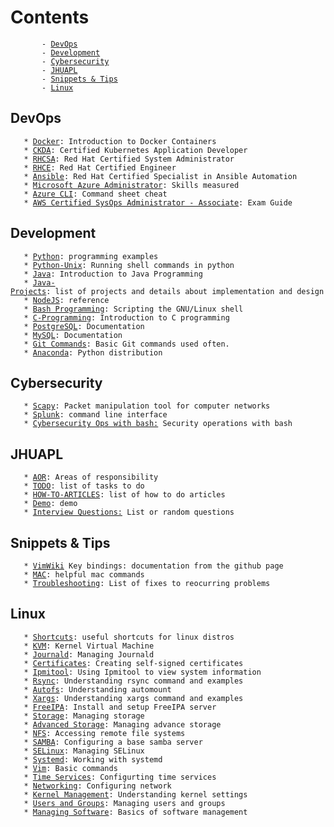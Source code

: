 = Contents =
        - [[#DevOps|DevOps]]
        - [[#Development|Development]]
        - [[#Cybersecurity|Cybersecurity]]
        - [[#JHUAPL|JHUAPL]]
        - [[#Snippets & Tips|Snippets & Tips]]
        - [[#Linux|Linux]]

== DevOps ==
    
    * [[Docker]]: Introduction to Docker Containers
    * [[CKDA]]: Certified Kubernetes Application Developer
    * [[RHCSA]]: Red Hat Certified System Administrator
    * [[RHCE]]: Red Hat Certified Engineer
    * [[Ansible]]: Red Hat Certified Specialist in Ansible Automation
    * [[Microsoft Azure Administrator]]: Skills measured
    * [[Azure CLI]]: Command sheet cheat
    * [[AWS Certified SysOps Administrator - Associate]]: Exam Guide

== Development ==
    
    * [[Python]]: programming examples
    * [[Python-Unix]]: Running shell commands in python
    * [[Java]]: Introduction to Java Programming
    * [[Java-Projects]]: list of projects and details about implementation and design
    * [[NodeJS]]: reference
    * [[Bash Programming]]: Scripting the GNU/Linux shell
    * [[C-Programming]]: Introduction to C programming
    * [[PostgreSQL]]: Documentation
    * [[MySQL]]: Documentation
    * [[Git Commands]]: Basic Git commands used often.
    * [[Anaconda]]: Python distribution

== Cybersecurity ==

    * [[Scapy]]: Packet manipulation tool for computer networks
    * [[Splunk]]: command line interface
    * [[Cybersecurity Ops with bash:]] Security operations with bash

== JHUAPL ==
    
    * [[AOR]]: Areas of responsibility
    * [[TODO]]: list of tasks to do
    * [[HOW-TO-ARTICLES]]: list of how to do articles
    * [[Demo]]: demo
    * [[Interview Questions:]] List or random questions

== Snippets & Tips ==

    * [[VimWiki]] Key bindings: documentation from the github page
    * [[MAC]]: helpful mac commands
    * [[Troubleshooting]]: List of fixes to reocurring problems

== Linux ==

    * [[Shortcuts]]: useful shortcuts for linux distros
    * [[KVM]]: Kernel Virtual Machine
    * [[Journald]]: Managing Journald
    * [[Certificates]]: Creating self-signed certificates
    * [[Ipmitool]]: Using Ipmitool to view system information
    * [[Rsync]]: Understanding rsync command and examples
    * [[Autofs]]: Understanding automount
    * [[Xargs]]: Understanding xargs command and examples
    * [[FreeIPA]]: Install and setup FreeIPA server
    * [[Storage]]: Managing storage
    * [[Advanced Storage]]: Managing advance storage
    * [[NFS]]: Accessing remote file systems
    * [[SAMBA]]: Configuring a base samba server
    * [[SELinux]]: Managing SELinux
    * [[Systemd]]: Working with systemd
    * [[Vim]]: Basic commands
    * [[Time Services]]: Configurting time services
    * [[Networking]]: Configuring network
    * [[Kernel Management]]: Understanding kernel settings
    * [[Users and Groups]]: Managing users and groups
    * [[Managing Software]]: Basics of software management
